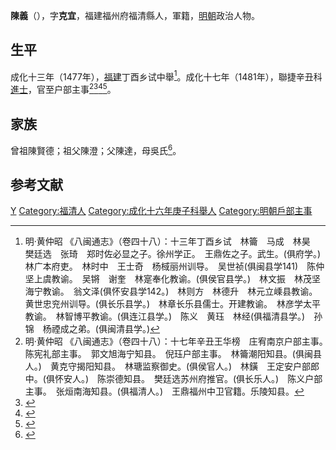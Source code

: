 {{Otheruses|other=名为陈义的其他人物|陈义}}
{{Otheruses|other=名为陈克宜的其他人物|陈克宜}}
{{明清人物信息框
| 姓名 = 陳義
| 原名 =
| 圖片名稱= 
| 圖片大小 =
| 圖片說明 = 
| 最高職務 = 戶部主事
| 國家 = 大明 
| 爵位 =
| 籍貫 = 福建福州府福清縣
| 族裔 = 
| 字號 = 字克宜
| 諡號 =
| 出生日期 = 生年不詳
| 出生地點 = <!---福建福州府福清縣--->
| 逝世日期 = 卒年不詳 
| 逝世地點 =
| 墓葬 =
| 配偶 = 
| 親屬 = 
| 出身 =
* 成化十七年辛丑科進士出身
| 經歷 =
| 著作 =  
}}
'''陳義'''（{{bd|？||？|catIdx=}}），字'''克宜'''，福建福州府福清縣人，軍籍，[[明朝|明朝]]政治人物。

== 生平 ==
成化十三年（1477年），[[福建|福建]]丁酉乡试中舉<ref>明·黄仲昭 《八闽通志》（卷四十八）：十三年丁酉乡试　林籥　马成　林昊　樊廷选　张琦　郑时佐必显之子。徐州学正。　王鼎佐之子。武生。(俱府学。)　林广本府吏。　林时中　王士奇　杨棫丽州训导。　吴世祯(俱闽县学141)　陈仲坚上虞教谕。　吴锵　谢奎　林寔奉化教谕。(俱侯官县学。)　林文振　林茂坚海宁教谕。　翁文泽(俱怀安县学142。)　林则方　林德升　林元立嵊县教谕。　黄世忠兖州训导。(俱长乐县学。)　林章长乐县儒士。开建教谕。　林彦学太平教谕。　林智博平教谕。(俱连江县学。)　陈义　黄珏　林经(俱福清县学。)　孙锦　杨禋成之弟。(俱闽清县学。)</ref>。成化十七年（1481年），聯捷辛丑科[[進士|進士]]，官至户部主事<ref>明·黄仲昭 《八闽通志》（卷四十八）：十七年辛丑王华榜　庄宥南京户部主事。　陈宪礼部主事。　郭文旭海宁知县。　倪珏户部主事。　林籥潮阳知县。(俱闽县人。)　黄克守揭阳知县。　林瑭监察御史。(俱侯官人。)　林鐄　王定安户部郎中。(俱怀安人。)　陈崇德知县。　樊廷选苏州府推官。(俱长乐人。)　陈义户部主事。　张烜南海知县。(俱福清人。)　王鼎福州中卫官籍。乐陵知县。</ref><ref>{{cite web|title=《福州府志（清·乾隆）》选举四|url=http://www.fzdqw.com/ShowText.asp?ToBook=1411&index=96&|publisher=福州地情网|accessdate=2014-05-04|deadurl=yes|archiveurl=https://web.archive.org/web/20140504191714/http://www.fzdqw.com/ShowText.asp?ToBook=1411&index=96&|archivedate=2014-05-04}}</ref><ref>{{Cite book|title=《[[皇明贡举考|皇明贡举考]]》卷五|last=（明）[[张朝瑞|张朝瑞]]|first=|publisher=《续修四库全书》史部第828册|year=|isbn=|location=|pages=}}</ref><ref>{{Cite book|title=贡举志五种 上|last=鲁小俊，江俊伟著|first=|publisher=武汉：武汉大学出版社|year=2009|isbn=978-7-307-07043-1|location=|pages=254-256}}</ref>。

== 家族 ==
曾祖陳賢德；祖父陳澄；父陳達，母吳氏<ref>{{Cite book|title=天一阁藏明代科举录选刊 登科录 点校本|last=龚延明主编|first=|publisher=宁波出版社|year=2016|isbn=978-7-5526-2320-8|location=宁波|pages=|quote=《天一閣藏明代科舉錄選刊.登科錄》之《成化十七年進士登科錄》}}</ref>。

==参考文献==
{{reflist}}

{{成化十七年辛丑科殿試金榜}}

{{Authority control}}

{{DEFAULTSORT:Chen陳}}
[[Category:陳姓|Y]]
[[Category:福清人|Category:福清人]]
[[Category:成化十六年庚子科舉人|Category:成化十六年庚子科舉人]]
[[Category:明朝戶部主事|Category:明朝戶部主事]]